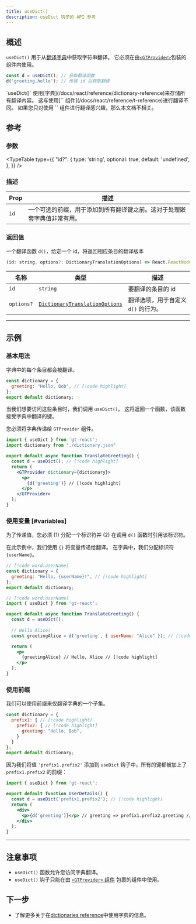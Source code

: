 ```yaml
---
title: useDict()
description: useDict 钩子的 API 参考
---
```


## 概述

`useDict()` 用于从[翻译字典](/docs/react/reference/dictionary-reference)中获取字符串翻译。
它必须在由[`<GTProvider>`](/docs/react/api/components/gtprovider)包装的组件内使用。

```jsx
const d = useDict(); // 获取翻译函数
d('greeting.hello'); // 传递 id 以获取翻译
```

<Callout>
  `useDict()` 使用[字典](/docs/react/reference/dictionary-reference)来存储所有翻译内容。
  这与使用[`<T>` 组件](/docs/react/reference/t-reference)进行翻译不同。
  如果您只对使用 `<T>` 组件进行翻译感兴趣，那么本文档不相关。
</Callout>

## 参考

### 参数

<TypeTable
  type={{
    "id?": {
        type: 'string',
        optional: true,
        default: 'undefined',
    },
  }}
/>

### 描述

| Prop | 描述 |
| ---- | ----------- |
| `id` | 一个可选的前缀，用于添加到所有翻译键之前。这对于处理嵌套字典值非常有用。|

### 返回值

一个翻译函数 `d()`，给定一个 id，将返回相应条目的翻译版本

```jsx
(id: string, options?: DictionaryTranslationOptions) => React.ReactNode
```

| 名称                  | 类型 | 描述                                                                 |
|-----------------------|--|-----------------------------------------------------------------------------|
| `id`             | `string` | 要翻译的条目的 id                                     |
| `options?`            | [`DictionaryTranslationOptions`](/docs/react/api/types/DictionaryTranslationOptions) | 翻译选项，用于自定义 `d()` 的行为。 |

---

## 示例

### 基本用法
字典中的每个条目都会被翻译。

```jsx title="dictionary.jsx" copy
const dictionary = {
  greeting: "Hello, Bob", // [!code highlight]
};
export default dictionary;
```

当我们想要访问这些条目时，我们调用 `useDict()`。
这将返回一个函数，该函数接受字典中翻译的键。

您必须将字典传递给 `GTProvider` 组件。

```jsx title="TranslateGreeting.jsx" copy
import { useDict } from 'gt-react';
import dictionary from "./dictionary.json"

export default async function TranslateGreeting() {
  const d = useDict(); // [!code highlight]
  return (
    <GTProvider dictionary={dictionary}>
      <p>
        {d('greeting')} // [!code highlight]
      </p>
    </GTProvider>
  );
}
```

### 使用变量 [#variables]
为了传递值，您必须 (1) 分配一个标识符并 (2) 在调用 `d()` 函数时引用该标识符。

在此示例中，我们使用 `{}` 将变量传递给翻译。
在字典中，我们分配标识符 `{userName}`。

```jsx title="dictionary.jsx" copy
// [!code word:userName]
const dictionary = {
  greeting: "Hello, {userName}!", // [!code highlight]
};
export default dictionary;
```

```jsx title="TranslateGreeting.jsx" copy
// [!code word:userName]
import { useDict } from 'gt-react';

export default async function TranslateGreeting() {
  const d = useDict();
  
  // Hello Alice!
  const greetingAlice = d('greeting', { userName: "Alice" }); // [!code highlight]

  return (
    <p>
      {greetingAlice} // Hello, Alice // [!code highlight]
    </p>
  );
}
```

### 使用前缀

我们可以使用前缀来仅翻译字典的一个子集。
```jsx  title="dictionary.jsx" copy
const dictionary = {
  prefix1: { // [!code highlight]
    prefix2: { // [!code highlight]
      greeting: "Hello, Bob",
    }
  }
};
export default dictionary;
```
因为我们将值 `'prefix1.prefix2'` 添加到 `useDict` 钩子中，所有的键都被加上了 `prefix1.prefix2` 的前缀：
```jsx title="UserDetails.jsx" copy
import { useDict } from 'gt-react';

export default function UserDetails() {
  const d = useDict('prefix1.prefix2'); // [!code highlight]
  return (
    <div>
      <p>{d('greeting')}</p> // greeting => prefix1.prefix2.greeting // [!code highlight]
    </div>
  );
}
```
--- 
## 注意事项
 * `useDict()` 函数允许您访问字典翻译。
 * `useDict()` 钩子只能在由 [`<GTProvider>` 组件](/docs/react/api/components/gtprovider) 包裹的组件中使用。

## 下一步
 * 了解更多关于在[dictionaries reference](/docs/react/reference/dictionary-reference)中使用字典的信息。